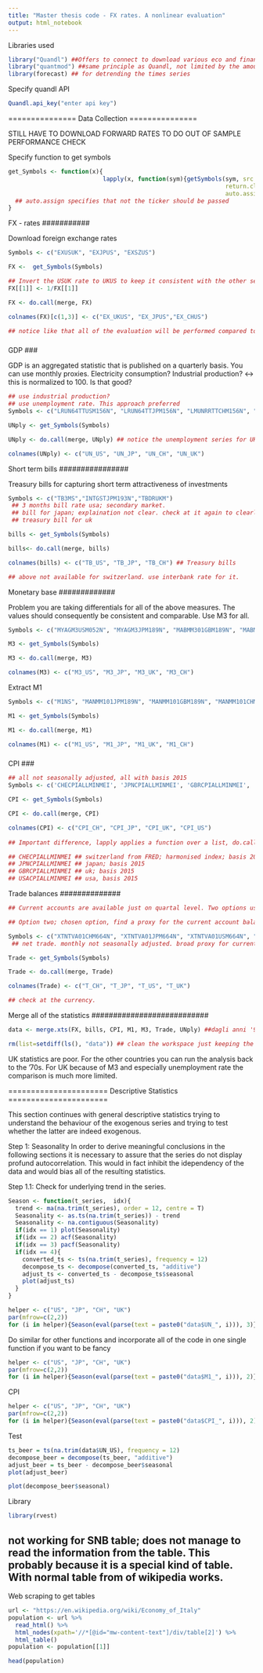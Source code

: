 ```yaml
---
title: "Master thesis code - FX rates. A nonlinear evaluation"
output: html_notebook
---
```


Libraries used
```r
library("Quandl") ##Offers to connect to download various eco and financial datasets avaialable on quandl.com through the Quandl API. !!At the moment not used!!
library("quantmod") ##same principle as Quandl, not limited by the amount of API calls though and connect to multiple daset providers. In this study we will mainly query the FRED database.
library(forecast) ## for detrending the times series
```

Specify quandl API
```r
Quandl.api_key("enter api key")
```


===============
Data Collection
===============

STILL HAVE TO DOWNLOAD FORWARD RATES TO DO OUT OF SAMPLE PERFORMANCE CHECK

Specify function to get symbols
```r
get_Symbols <- function(x){
                           lapply(x, function(sym){getSymbols(sym, src = "FRED",
                                                              return.class = "xts",
                                                              auto.assign = F)})
  ## auto.assign specifies that not the ticker should be passed
}
```

###########
FX - rates
###########

Download foreign exchange rates
```r
Symbols <- c("EXUSUK", "EXJPUS", "EXSZUS")

FX <-  get_Symbols(Symbols)

## Invert the USUK rate to UKUS to keep it consistent with the other series
FX[[1]] <- 1/FX[[1]]

FX <- do.call(merge, FX)

colnames(FX)[c(1,3)] <- c("EX_UKUS", "EX_JPUS","EX_CHUS")

## notice like that all of the evaluation will be performed compared to the usa. if you want to make smaller bilateral comparison you need to download the other forex.
```

###
GDP
###

GDP is an aggregated statistic that is published on a quarterly basis. You can use monthly proxies. Electricity consumption? Industrial production? <-> this is normalized to 100. Is that good?
```r
## use industrial production? 
## use unemployment rate. This approach preferred
Symbols <- c("LRUN64TTUSM156N", "LRUN64TTJPM156N", "LMUNRRTTCHM156N", "LMUNRRTTGBM156N") #F not seasonally adjusted.

UNply <- get_Symbols(Symbols)

UNply <- do.call(merge, UNply) ## notice the unemployment series for UK starts just in the 90s.

colnames(UNply) <- c("UN_US", "UN_JP", "UN_CH", "UN_UK")
```


################
Short term bills
################

Treasury bills for capturing short term attractiveness of investments
```r
Symbols <- c("TB3MS","INTGSTJPM193N","TBDRUKM")
 ## 3 months bill rate usa; secondary market.
 ## bill for japan; explaination not clear. check at it again to clearly understand what it is precisely.
 ## treasury bill for uk

bills <- get_Symbols(Symbols)

bills<- do.call(merge, bills) 

colnames(bills) <- c("TB_US", "TB_JP", "TB_CH") ## Treasury bills

## above not available for switzerland. use interbank rate for it.
```


#############
Monetary base
#############

Problem you are taking differentials for all of the above measures. The values should consequently be consistent and comparable. Use M3 for all.
```r
Symbols <- c("MYAGM3USM052N", "MYAGM3JPM189N", "MABMM301GBM189N", "MABMM301CHM189N") #us, jp, uk, not seasonally adjusted. 

M3 <- get_Symbols(Symbols)

M3 <- do.call(merge, M3)

colnames(M3) <- c("M3_US", "M3_JP", "M3_UK", "M3_CH")
```

Extract M1
```r
Symbols <- c("M1NS", "MANMM101JPM189N", "MANMM101GBM189N", "MANMM101CHM189N") 

M1 <- get_Symbols(Symbols)

M1 <- do.call(merge, M1)

colnames(M1) <- c("M1_US", "M1_JP", "M1_UK", "M1_CH")
```

###
CPI
###

```r
## all not seasonally adjusted, all with basis 2015
Symbols <- c('CHECPIALLMINMEI', 'JPNCPIALLMINMEI', 'GBRCPIALLMINMEI', 'USACPIALLMINMEI')

CPI <- get_Symbols(Symbols)

CPI <- do.call(merge, CPI)

colnames(CPI) <- c("CPI_CH", "CPI_JP", "CPI_UK", "CPI_US")
  
## Important difference, lapply applies a function over a list, do.call calls a function with a list of arguments.

## CHECPIALLMINMEI ## switzerland from FRED; harmonised index; basis 2015
## JPNCPIALLMINMEI ## japan; basis 2015
## GBRCPIALLMINMEI ## uk; basis 2015
## USACPIALLMINMEI ## usa, basis 2015
```

##############
Trade balances
##############

```r
## Current accounts are available just on quartal level. Two options use current accounts and hold it fix for the entire quartal.

## Option two; chosen option, find a proxy for the current account balance.

Symbols <- c("XTNTVA01CHM664N", "XTNTVA01JPM664N", "XTNTVA01USM664N", "XTNTVA01GBM664N")
 ## net trade. monthly not seasonally adjusted. broad proxy for current account balance.

Trade <- get_Symbols(Symbols)

Trade <- do.call(merge, Trade)

colnames(Trade) <- c("T_CH", "T_JP", "T_US", "T_UK")

## check at the currency.
```


###########################
Merge all of the statistics
###########################

```r
data <- merge.xts(FX, bills, CPI, M1, M3, Trade, UNply) ##dagli anni '90 al 2005 hai tutte le statistiche.

rm(list=setdiff(ls(), "data")) ## clean the workspace just keeping the data
```

UK statistics are poor. For the other countries you can run the analysis back to the '70s. For UK because of M3 and especially unemployment rate the comparison is much more limited.


======================
Descriptive Statistics
======================

This section continues with general descriptive statistics trying to understand the behaviour of the exogenous series and trying to test whether the latter are indeed exogenous.

Step 1: Seasonality
In order to derive meaningful conclusions in the following sections it is necessary to assure that the series do not display profund autocorrelation. This would in fact inhibit the idependency of the data and would bias all of the resulting statistics.

Step 1.1: Check for underlying trend in the series. 
```r
Season <- function(t_series,  idx){
  trend <- ma(na.trim(t_series), order = 12, centre = T)
  Seasonality <- as.ts(na.trim(t_series)) - trend
  Seasonality <- na.contiguous(Seasonality)
  if(idx == 1) plot(Seasonality)
  if(idx == 2) acf(Seasonality)
  if(idx == 3) pacf(Seasonality)
  if(idx == 4){
    converted_ts <- ts(na.trim(t_series), frequency = 12)
    decompose_ts <- decompose(converted_ts, "additive")
    adjust_ts <- converted_ts - decompose_ts$seasonal
    plot(adjust_ts)
  }
}

helper <- c("US", "JP", "CH", "UK")
par(mfrow=c(2,2))
for (i in helper){Season(eval(parse(text = paste0("data$UN_", i))), 3)} ##significant autoregressive lags
```

Do similar for other functions and incorporate all of the code in one single function if you want to be fancy
```r
helper <- c("US", "JP", "CH", "UK")
par(mfrow=c(2,2))
for (i in helper){Season(eval(parse(text = paste0("data$M1_", i))), 2)} ## also for M1 and M3 profound seasonality
```

CPI
```r
helper <- c("US", "JP", "CH", "UK")
par(mfrow=c(2,2))
for (i in helper){Season(eval(parse(text = paste0("data$CPI_", i))), 2)} ## also for CPI profound seasonality
```

Test 
```r
ts_beer = ts(na.trim(data$UN_US), frequency = 12)
decompose_beer = decompose(ts_beer, "additive")
adjust_beer = ts_beer - decompose_beer$seasonal
plot(adjust_beer)

plot(decompose_beer$seasonal)
```





















Library
```r
library(rvest)
```

## not working for SNB table; does not manage to read the information from the table. This probably because it is a special kind of table. With normal table from of wikipedia works.
Web scraping to get tables
```r
url <- "https://en.wikipedia.org/wiki/Economy_of_Italy"
population <- url %>%
  read_html() %>%
  html_nodes(xpath='//*[@id="mw-content-text"]/div/table[2]') %>%
  html_table()
population <- population[[1]]

head(population)
```

